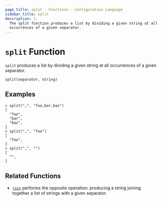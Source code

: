 ```yaml
---
page_title: split - Functions - Configuration Language
sidebar_title: split
description: |-
  The split function produces a list by dividing a given string at all
  occurrences of a given separator.
---
```


# `split` Function

`split` produces a list by dividing a given string at all occurrences of a
given separator.

```hcl
split(separator, string)
```

## Examples

```shell-session
> split(",", "foo,bar,baz")
[
  "foo",
  "bar",
  "baz",
]
> split(",", "foo")
[
  "foo",
]
> split(",", "")
[
  "",
]
```

## Related Functions

- [`join`](/docs/from-1.5/functions/string/join) performs the opposite operation: producing a string
  joining together a list of strings with a given separator.
